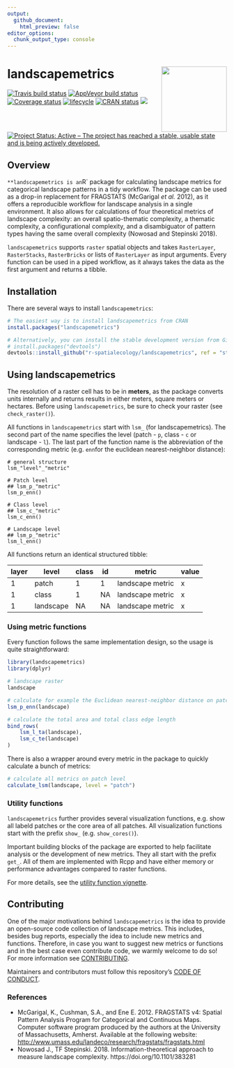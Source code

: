 ```yaml
---
output:
  github_document:
    html_preview: false
editor_options: 
  chunk_output_type: console
---
```


<!-- README.md is generated from README.Rmd. Please edit that file -->

# landscapemetrics <img src="man/figures/logo.png" align="right" width="150" />

[![Travis build
status](https://travis-ci.org/r-spatialecology/landscapemetrics.svg?branch=master)](https://travis-ci.org/r-spatialecology/landscapemetrics)
[![AppVeyor build
status](https://ci.appveyor.com/api/projects/status/github/r-spatialecology/landscapemetrics?branch=master&svg=true)](https://ci.appveyor.com/project/r-spatialecology/landscapemetrics)
[![Coverage
status](https://codecov.io/gh/r-spatialecology/landscapemetrics/branch/master/graph/badge.svg)](https://codecov.io/github/r-spatialecology/landscapemetrics?branch=master)
[![lifecycle](https://img.shields.io/badge/lifecycle-maturing-blue.svg)](https://www.tidyverse.org/lifecycle/#maturing)
[![CRAN status](https://www.r-pkg.org/badges/version/landscapemetrics)](https://cran.r-project.org/package=landscapemetrics)
[![](http://cranlogs.r-pkg.org/badges/grand-total/landscapemetrics)](http://cran.rstudio.com/web/packages/landscapemetrics/index.html)
[![Project Status: Active – The project has reached a stable, usable
state and is being actively
developed.](http://www.repostatus.org/badges/latest/active.svg)](http://www.repostatus.org/#active)

## Overview

`**landscapemetrics is an `R` package for calculating landscape metrics for categorical landscape patterns in a tidy workflow. The package can be used as a drop-in replacement for FRAGSTATS (McGarigal *et al.* 2012), as it offers a reproducible workflow for landscape analysis in a single environment. It also allows for calculations of four theoretical metrics of landscape complexity: an overall spatio-thematic complexity, a thematic complexity, a configurational complexity, and a disambiguator of pattern types having the same overall complexity (Nowosad and Stepinski 2018).

`landscapemetrics` supports `raster` spatial objects and takes `RasterLayer`, `RasterStacks`, `RasterBricks` or lists of `RasterLayer` as input arguments. Every function can be used in a piped workflow, as it always takes the data as the first argument and returns a tibble. 

## Installation

There are several ways to install `landscapemetrics`:

```r
# The easiest way is to install landscapemetrics from CRAN
install.packages("landscapemetrics")

# Alternatively, you can install the stable development version from Github
# install.packages("devtools")
devtools::install_github("r-spatialecology/landscapemetrics", ref = "stable")
```

## Using landscapemetrics

The resolution of a raster cell has to be in **meters**, as the package converts units internally and returns results in either meters, square meters or hectares. Before using `landscapemetrics`, be sure to check your raster (see `check_raster()`).

All functions in `landscapemetrics` start with `lsm_` (for landscapemetrics). The second part of the name specifies the level (patch - `p`, class - `c` or landscape - `l`). The last part of the function name is the abbreviation of the corresponding metric (e.g. `enn`for the euclidean nearest-neighbor distance):   

```
# general structure
lsm_"level"_"metric"

# Patch level
## lsm_p_"metric"
lsm_p_enn()

# Class level
## lsm_c_"metric"
lsm_c_enn()

# Landscape level
## lsm_p_"metric"
lsm_l_enn()
```

All functions return an identical structured tibble:

<center>
<p style="text-align:center;">

| layer | level     | class | id | metric           | value |
| ----- | --------- | ----- | -- | ---------------- | ----- |
| 1     | patch     | 1     | 1  | landscape metric | x     |
| 1     | class     | 1     | NA | landscape metric | x     |
| 1     | landscape | NA    | NA | landscape metric | x     |

</p>
</center>

### Using metric functions

Every function follows the same implementation design, so the usage is quite straightforward:

```r
library(landscapemetrics)
library(dplyr)

# landscape raster
landscape

# calculate for example the Euclidean nearest-neighbor distance on patch level
lsm_p_enn(landscape)

# calculate the total area and total class edge length
bind_rows(
    lsm_l_ta(landscape), 
    lsm_c_te(landscape)
)
```

There is also a wrapper around every metric in the package to quickly calculate a bunch of metrics:

```r
# calculate all metrics on patch level
calculate_lsm(landscape, level = "patch")
```

### Utility functions

`landscapemetrics` further provides several visualization functions, e.g. show all labeld patches or the core area of all patches. All visualization functions start with the prefix `show_` (e.g. `show_cores()`).

Important building blocks of the package are exported to help facilitate analysis or the development of new metrics. They all start with the prefix `get_`. All of them are implemented with Rcpp and have either memory or performance advantages compared to raster functions.

For more details, see the [utility function vignette](https://r-spatialecology.github.io/landscapemetrics/articles/articles/utility.html).

## Contributing

One of the major motivations behind `landscapemetrics` is the idea to provide an open-source code collection of landscape metrics. This includes, besides bug reports, especially the idea to include new metrics and functions. Therefore, in case you want to suggest new metrics or functions and in the best case even contribute code, we warmly welcome to do so\! For more information see [CONTRIBUTING](CONTRIBUTING.md).

Maintainers and contributors must follow this repository’s [CODE OF CONDUCT](CODE_OF_CONDUCT.md).

### References

- McGarigal, K., Cushman, S.A., and Ene E. 2012. FRAGSTATS v4: Spatial Pattern Analysis Program for Categorical and Continuous Maps. Computer software program produced by the authors at the University of Massachusetts, Amherst. Available at the following website: <http://www.umass.edu/landeco/research/fragstats/fragstats.html>
- Nowosad J., TF Stepinski. 2018. Information-theoretical approach to measure landscape complexity. https://doi.org/10.1101/383281
